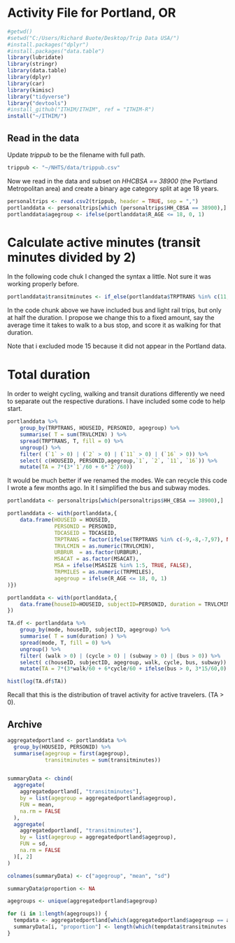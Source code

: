 # Activity File for Portland, OR

```r
#getwd()
#setwd("C:/Users/Richard Buote/Desktop/Trip Data USA/")
#install.packages("dplyr")
#install.packages("data.table")
library(lubridate)
library(stringr)
library(data.table)
library(dplyr)
library(car)
library(kimisc)
library("tidyverse")
library("devtools")
#install_github("ITHIM/ITHIM", ref = "ITHIM-R")
install("~/ITHIM/")
```

## Read in the data
Update _trippub_ to be the filename with full path.

```r
trippub <- "~/NHTS/data/trippub.csv"
```

Now we read in the data and subset on _HHCBSA == 38900_ (the Portland
Metropolitan area) and create a binary age category split at age 18
years.

```r
personaltrips <- read.csv2(trippub, header = TRUE, sep = ",")
portlanddata <- personaltrips[which (personaltrips$HH_CBSA == 38900),]
portlanddata$agegroup <- ifelse(portlanddata$R_AGE <= 18, 0, 1)
```

# Calculate active minutes (transit minutes divided by 2)
In the following code chuk I changed the syntax a little.  Not sure it
was working properly before.

```r
portlanddata$transitminutes <- if_else(portlanddata$TRPTRANS %in% c(11,16), portlanddata$TRVLCMIN/2, ifelse(portlanddata$TRPTRANS %in% c(1,2), portlanddata$TRVLCMIN*1, 0))
```

In the code chunk above we have included bus and light rail trips, but only at half
the duration.  I propose we change this to a fixed amount, say the
average time it takes to walk to a bus stop, and score it as walking
for that duration.

Note that i excluded mode 15 because it did not appear in the Portland data.

# Total duration

In order to weight cycling, walking and transit durations differently
we need to separate out the respective durations.  I have included
some code to help start.

```r

portlanddata %>%
    group_by(TRPTRANS, HOUSEID, PERSONID, agegroup) %>%
    summarise( T = sum(TRVLCMIN) ) %>%
    spread(TRPTRANS, T, fill = 0) %>%
    ungroup() %>%
    filter( (`1` > 0) | (`2` > 0) | (`11` > 0) | (`16` > 0)) %>%
    select( c(HOUSEID, PERSONID,agegroup,`1`, `2`, `11`, `16`)) %>%
    mutate(TA = 7*(3*`1`/60 + 6*`2`/60))
```

It would be much better if we renamed the modes.  We can recycle this
code I wrote a few months ago.  In it I simplified the bus and subway
modes.

```r

portlanddata <- personaltrips[which(personaltrips$HH_CBSA == 38900),]

portlanddata <- with(portlanddata,{
    data.frame(HOUSEID = HOUSEID,
               PERSONID = PERSONID,
               TDCASEID = TDCASEID,
               TRPTRANS = factor(ifelse(TRPTRANS %in% c(-9,-8,-7,97), NA, TRPTRANS), levels = c(1,2,3,4,5,6,7,8,9,10,11,12,13,14,15,16,17,18,19,20), labels = c("walk","cycle","car","SUV","van","pickup truck","golf cart/Segway","motorcycle/moped","RV","school bus","bus","paratransit/Dial-a-ride","private/charter/tour/shuttle bus","city-to-city bus (Greyhound, Megabus)","Amtrak/commuter rail","subway","taxi/limo/Uber/Lyft", "rental car/Zipcar/Car2Go", "airplane","boat/ferry/water taxi")),
               TRVLCMIN = as.numeric(TRVLCMIN),
               URBRUR  = as.factor(URBRUR),
               MSACAT = as.factor(MSACAT),
               MSA = ifelse(MSASIZE %in% 1:5, TRUE, FALSE),
               TRPMILES = as.numeric(TRPMILES),
               agegroup = ifelse(R_AGE <= 18, 0, 1)
)})

portlanddata <- with(portlanddata,{
    data.frame(houseID=HOUSEID, subjectID=PERSONID, duration = TRVLCMIN, mode = TRPTRANS, agegroup = agegroup)
})
```

```r

TA.df <- portlanddata %>%
    group_by(mode, houseID, subjectID, agegroup) %>%
    summarise( T = sum(duration) ) %>%
    spread(mode, T, fill = 0) %>%
    ungroup() %>%
    filter( (walk > 0) | (cycle > 0) | (subway > 0) | (bus > 0)) %>%
    select( c(houseID, subjectID, agegroup, walk, cycle, bus, subway)) %>%
    mutate(TA = 7*(3*walk/60 + 6*cycle/60 + ifelse(bus > 0, 3*15/60,0) + ifelse(subway > 0, 3*15/60,0)))

hist(log(TA.df$TA))
```

Recall that this is the distribution of travel activity for active
travelers. (TA > 0).

## Archive

```r

aggregatedportland <- portlanddata %>%
  group_by(HOUSEID, PERSONID) %>%
  summarise(agegroup = first(agegroup),
            transitminutes = sum(transitminutes))


summaryData <- cbind(
  aggregate(
    aggregatedportland[, "transitminutes"],
    by = list(agegroup = aggregatedportland$agegroup),
    FUN = mean,
    na.rm = FALSE
  ),
  aggregate(
    aggregatedportland[, "transitminutes"],
    by = list(agegroup = aggregatedportland$agegroup),
    FUN = sd,
    na.rm = FALSE
  )[, 2]
)

colnames(summaryData) <- c("agegroup", "mean", "sd")

summaryData$proportion <- NA

agegroups <- unique(aggregatedportland$agegroup)

for (i in 1:length(agegroups)) {
  tempdata <- aggregatedportland[which(aggregatedportland$agegroup == agegroups[i]), ]
  summaryData[i, "proportion"] <- length(which(tempdata$transitminutes > 0))  / nrow(tempdata)
}
```
